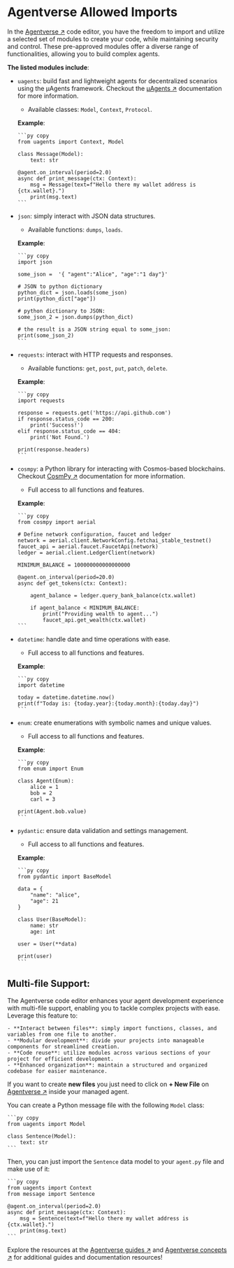 # Agentverse Allowed Imports

In the [Agentverse ↗](https://agentverse.ai/) code editor, you have the freedom to import and utilize a selected set of modules to create your code, while maintaining security and control. These pre-approved modules offer a diverse range of functionalities, allowing you to build complex agents.

**The listed modules include**:

- `uagents`: build fast and lightweight agents for decentralized scenarios using the μAgents framework. Checkout the [μAgents ↗](/concepts#μagents) documentation for more information.

  - Available classes: `Model`, `Context`, `Protocol`.

  **Example**:

      ```py copy
      from uagents import Context, Model

      class Message(Model):
          text: str

      @agent.on_interval(period=2.0)
      async def print_message(ctx: Context):
          msg = Message(text=f"Hello there my wallet address is {ctx.wallet}.")
          print(msg.text)
      ```

- `json`: simply interact with JSON data structures.

  - Available functions: `dumps`, `loads`.

  **Example**:

      ```py copy
      import json

      some_json =  '{ "agent":"Alice", "age":"1 day"}'

      # JSON to python dictionary
      python_dict = json.loads(some_json)
      print(python_dict["age"])

      # python dictionary to JSON:
      some_json_2 = json.dumps(python_dict)

      # the result is a JSON string equal to some_json:
      print(some_json_2)
      ```

- `requests`: interact with HTTP requests and responses.

  - Available functions: `get`, `post`, `put`, `patch`, `delete`.

  **Example**:

      ```py copy
      import requests

      response = requests.get('https://api.github.com')
      if response.status_code == 200:
          print('Success!')
      elif response.status_code == 404:
          print('Not Found.')

      print(response.headers)
      ```

- `cosmpy`: a Python library for interacting with Cosmos-based blockchains. Checkout [CosmPy ↗](/guides/fetch-network/cosmpy/install) documentation for more information.

  - Full access to all functions and features.

  **Example**:

      ```py copy
      from cosmpy import aerial

      # Define network configuration, faucet and ledger
      network = aerial.client.NetworkConfig.fetchai_stable_testnet()
      faucet_api = aerial.faucet.FaucetApi(network)
      ledger = aerial.client.LedgerClient(network)

      MINIMUM_BALANCE = 100000000000000000

      @agent.on_interval(period=20.0)
      async def get_tokens(ctx: Context):

          agent_balance = ledger.query_bank_balance(ctx.wallet)

          if agent_balance < MINIMUM_BALANCE:
              print("Providing wealth to agent...")
              faucet_api.get_wealth(ctx.wallet)
      ```

- `datetime`: handle date and time operations with ease.

  - Full access to all functions and features.

  **Example**:

      ```py copy
      import datetime

      today = datetime.datetime.now()
      print(f"Today is: {today.year}:{today.month}:{today.day}")
      ```

- `enum`: create enumerations with symbolic names and unique values.

  - Full access to all functions and features.

  **Example**:

      ```py copy
      from enum import Enum

      class Agent(Enum):
          alice = 1
          bob = 2
          carl = 3

      print(Agent.bob.value)
      ```

- `pydantic`: ensure data validation and settings management.

  - Full access to all functions and features.

  **Example**:

      ```py copy
      from pydantic import BaseModel

      data = {
          "name": "alice",
          "age": 21
      }

      class User(BaseModel):
          name: str
          age: int

      user = User(**data)

      print(user)
      ```

## Multi-file Support:

The Agentverse code editor enhances your agent development experience with multi-file support, enabling you to tackle complex projects with ease. Leverage this feature to:

    - **Interact between files**: simply import functions, classes, and variables from one file to another.
    - **Modular development**: divide your projects into manageable components for streamlined creation.
    - **Code reuse**: utilize modules across various sections of your project for efficient development.
    - **Enhanced organization**: maintain a structured and organized codebase for easier maintenance.

If you want to create **new files** you just need to click on **+ New File** on [Agentverse ↗️](https://agentverse.ai/) inside your managed agent.

You can create a Python message file with the following `Model` class:

    ```py copy
    from uagents import Model

    class Sentence(Model):
        text: str
    ```

Then, you can just import the `Sentence` data model to your `agent.py` file and make use of it:

    ```py copy
    from uagents import Context
    from message import Sentence

    @agent.on_interval(period=2.0)
    async def print_message(ctx: Context):
        msg = Sentence(text=f"Hello there my wallet address is {ctx.wallet}.")
        print(msg.text)
    ```

Explore the resources at the [Agentverse guides ↗️](/guides#agentverse) and [Agentverse concepts ↗️](/concepts#agentverse) for additional guides and documentation resources!
